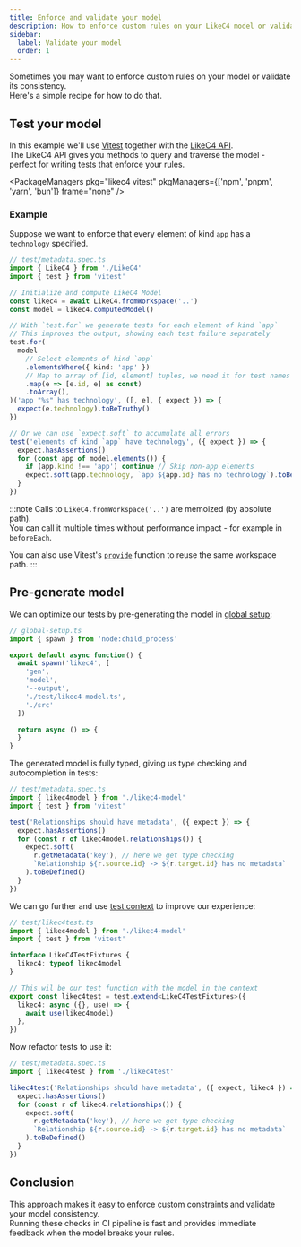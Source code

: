 ```yaml
---
title: Enforce and validate your model
description: How to enforce custom rules on your LikeC4 model or validate its consistency
sidebar: 
  label: Validate your model
  order: 1
---
```



Sometimes you may want to enforce custom rules on your model or validate its consistency.  
Here's a simple recipe for how to do that.

## Test your model

In this example we'll use [Vitest](https://vitest.dev) together with the [LikeC4 API](/tooling/model-api/).  
The LikeC4 API gives you methods to query and traverse the model - perfect for writing tests that enforce your rules.

<PackageManagers
  pkg="likec4 vitest"
  pkgManagers={['npm', 'pnpm', 'yarn', 'bun']}
  frame="none"
/>

### Example

Suppose we want to enforce that every element of kind `app` has a `technology` specified.

```ts
// test/metadata.spec.ts
import { LikeC4 } from './LikeC4'
import { test } from 'vitest'

// Initialize and compute LikeC4 Model
const likec4 = await LikeC4.fromWorkspace('..')
const model = likec4.computedModel()

// With `test.for` we generate tests for each element of kind `app`
// This improves the output, showing each test failure separately
test.for(
  model
    // Select elements of kind `app`
    .elementsWhere({ kind: 'app' })
    // Map to array of [id, element] tuples, we need it for test names
    .map(e => [e.id, e] as const)
    .toArray(),
)('app "%s" has technology', ([, e], { expect }) => {
  expect(e.technology).toBeTruthy()
})

// Or we can use `expect.soft` to accumulate all errors
test('elements of kind `app` have technology', ({ expect }) => {
  expect.hasAssertions()
  for (const app of model.elements()) {
    if (app.kind !== 'app') continue // Skip non-app elements
    expect.soft(app.technology, `app ${app.id} has no technology`).toBeTruthy()
  }
})
```

:::note
Calls to `LikeC4.fromWorkspace('..')` are memoized (by absolute path).  
You can call it multiple times without performance impact - for example in `beforeEach`.

You can also use Vitest's [`provide`](https://vitest.dev/advanced/api/vitest.html#provide) function to reuse the same workspace path.
:::


## Pre-generate model

We can optimize our tests by pre-generating the model in [global setup](https://vitest.dev/config/#globalsetup):

```ts
// global-setup.ts
import { spawn } from 'node:child_process'

export default async function() {
  await spawn('likec4', [
    'gen',
    'model',
    '--output',
    './test/likec4-model.ts',
    './src'
  ])

  return async () => {
  }
}
```

The generated model is fully typed, giving us type checking and autocompletion in tests:

```ts
// test/metadata.spec.ts
import { likec4model } from './likec4-model'
import { test } from 'vitest'

test('Relationships should have metadata', ({ expect }) => {
  expect.hasAssertions()
  for (const r of likec4model.relationships()) {
    expect.soft(
      r.getMetadata('key'), // here we get type checking 
      `Relationship ${r.source.id} -> ${r.target.id} has no metadata`
    ).toBeDefined()
  }
})
```

We can go further and use [test context](https://vitest.dev/api/#test-context) to improve our experience:

```ts
// test/likec4test.ts
import { likec4model } from './likec4-model'
import { test } from 'vitest'

interface LikeC4TestFixtures {
  likec4: typeof likec4model
}

// This wil be our test function with the model in the context
export const likec4test = test.extend<LikeC4TestFixtures>({
  likec4: async ({}, use) => {
    await use(likec4model)
  },
})
```

Now refactor tests to use it:

```ts
// test/metadata.spec.ts
import { likec4test } from './likec4test'

likec4test('Relationships should have metadata', ({ expect, likec4 }) => {
  expect.hasAssertions()
  for (const r of likec4.relationships()) {
    expect.soft(
      r.getMetadata('key'), // here we get type checking 
      `Relationship ${r.source.id} -> ${r.target.id} has no metadata`
    ).toBeDefined()
  }
})
```

## Conclusion

This approach makes it easy to enforce custom constraints and validate your model consistency.  
Running these checks in CI pipeline is fast and provides immediate feedback when the model breaks your rules.
